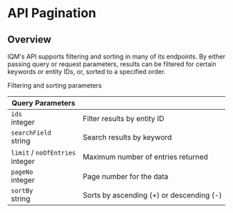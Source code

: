 # API Pagination

## Overview

IQM's API supports filtering and sorting in many of its endpoints. By either passing query or request parameters, results can be filtered for certain keywords or entity IDs, or, sorted to a specified order. 

Filtering and sorting parameters 

| Query Parameters |  |
| ---- | --- |
| `ids` <br /><span class="type-text">integer</span> | Filter results by entity ID |
| `searchField` <br /><span class="type-text">string</span> | Search results by keyword |
| `limit` / `noOfEntries` <br /><span class="type-text">integer</span> | Maximum number of entries returned |
| `pageNo` <br /><span class="type-text">integer</span> | Page number for the data |
| `sortBy` <br /><span class="type-text">string</span> | Sorts by ascending (<var>+</var>) or descending (<var>-</var>) |

